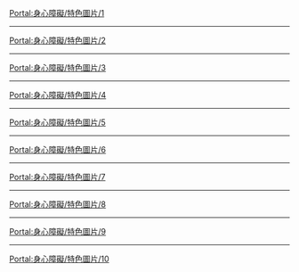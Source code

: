 {{Portal:身心障礙/box-header|特色图片|Portal:身心障礙/特色圖片|}}

[[Portal:身心障礙/特色圖片/1|Portal:身心障礙/特色圖片/1]]
{{Portal:身心障礙/特色圖片/1}}
----
[[Portal:身心障礙/特色圖片/2|Portal:身心障礙/特色圖片/2]]
{{Portal:身心障礙/特色圖片/2}}
----
[[Portal:身心障礙/特色圖片/3|Portal:身心障礙/特色圖片/3]]
{{Portal:身心障礙/特色圖片/3}}
----
[[Portal:身心障礙/特色圖片/4|Portal:身心障礙/特色圖片/4]]
{{Portal:身心障礙/特色圖片/4}}
----
[[Portal:身心障礙/特色圖片/5|Portal:身心障礙/特色圖片/5]]
{{Portal:身心障礙/特色圖片/5}}
----
[[Portal:身心障礙/特色圖片/6|Portal:身心障礙/特色圖片/6]]
{{Portal:身心障礙/特色圖片/6}}
----
[[Portal:身心障礙/特色圖片/7|Portal:身心障礙/特色圖片/7]]
{{Portal:身心障礙/特色圖片/7}}
----
[[Portal:身心障礙/特色圖片/8|Portal:身心障礙/特色圖片/8]]
{{Portal:身心障礙/特色圖片/8}}
----
[[Portal:身心障礙/特色圖片/9|Portal:身心障礙/特色圖片/9]]
{{Portal:身心障礙/特色圖片/9}}
----
[[Portal:身心障礙/特色圖片/10|Portal:身心障礙/特色圖片/10]]
{{Portal:身心障礙/特色圖片/10}}

{{Portal:身心障礙/box-footer|}}